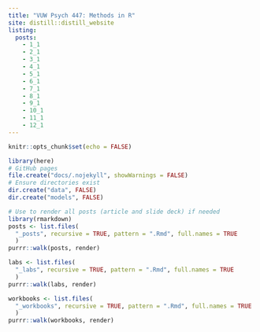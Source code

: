 ```yaml
---
title: "VUW Psych 447: Methods in R"
site: distill::distill_website
listing: 
  posts:
    - 1_1
    - 2_1
    - 3_1
    - 4_1
    - 5_1
    - 6_1
    - 7_1
    - 8_1
    - 9_1
    - 10_1
    - 11_1
    - 12_1
---
```


```r
knitr::opts_chunk$set(echo = FALSE)
```

```r
library(here)
# GitHub pages
file.create("docs/.nojekyll", showWarnings = FALSE)
# Ensure directories exist
dir.create("data", FALSE)
dir.create("models", FALSE)
```

```r
# Use to render all posts (article and slide deck) if needed
library(rmarkdown)
posts <- list.files(
  "_posts", recursive = TRUE, pattern = ".Rmd", full.names = TRUE
  )
purrr::walk(posts, render)

labs <- list.files(
  "_labs", recursive = TRUE, pattern = ".Rmd", full.names = TRUE
  )
purrr::walk(labs, render)

workbooks <- list.files(
  "_workbooks", recursive = TRUE, pattern = ".Rmd", full.names = TRUE
  )
purrr::walk(workbooks, render)
```

